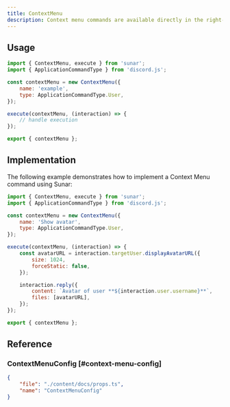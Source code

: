 ```yaml
---
title: ContextMenu
description: Context menu commands are available directly in the right-click context menu for users or messages. These commands are convenient for quick actions without needing to type a command.
---
```


<Links>
	<Link
		label="Source"
		icon="github"
		link="https://github.com/sunarjs/sunar/blob/main/packages/sunar/src/builders/contextMenu.ts"
	/>
	<Link
		label="MessageApplicationCommandData"
		icon="discordjs"
		link="https://discord.js.org/docs/packages/discord.js/main/MessageApplicationCommandData:Interface"
	/>
	<Link
		label="UserApplicationCommandData"
		icon="discordjs"
		link="https://discord.js.org/docs/packages/discord.js/main/UserApplicationCommandData:Interface"
	/>
	<Link
		label="ContextMenuCommandInteraction"
		icon="discordjs"
		link="https://discord.js.org/docs/packages/discord.js/main/ContextMenuCommandInteraction:Class"
	/>
	<Link
		label="API Reference"
		icon="discord"
		link="https://discord.com/developers/docs/interactions/application-commands#user-commands"
	/>
</Links>

## Usage

```js
import { ContextMenu, execute } from 'sunar';
import { ApplicationCommandType } from 'discord.js';

const contextMenu = new ContextMenu({
	name: 'example',
	type: ApplicationCommandType.User,
});

execute(contextMenu, (interaction) => {
	// handle execution
});

export { contextMenu };
```

## Implementation

The following example demonstrates how to implement a Context Menu command using Sunar:

```js copy
import { ContextMenu, execute } from 'sunar';
import { ApplicationCommandType } from 'discord.js';

const contextMenu = new ContextMenu({
	name: 'Show avatar',
	type: ApplicationCommandType.User,
});

execute(contextMenu, (interaction) => {
	const avatarURL = interaction.targetUser.displayAvatarURL({
		size: 1024,
		forceStatic: false,
	});

	interaction.reply({
		content: `Avatar of user **${interaction.user.username}**`,
		files: [avatarURL],
	});
});

export { contextMenu };
```

## Reference

### ContextMenuConfig [#context-menu-config]

```json doc-gen:typescript
{
	"file": "./content/docs/props.ts",
	"name": "ContextMenuConfig"
}
```